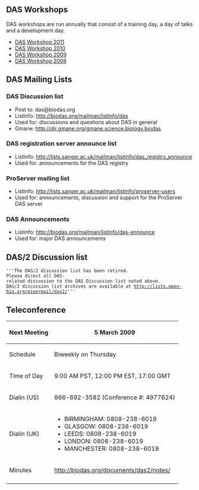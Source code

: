 == DAS Workshops ==
DAS workshops are run annually that consist of a training day, a day of talks and a development day.
* [[DASWorkshop2011|DAS Workshop 2011]]
* [[DASWorkshop2010|DAS Workshop 2010]]
* [[DASworkshop200903|DAS Workshop 2009]]
* [[DASworkshop200802|DAS Workshop 2008]]

== DAS Mailing Lists ==

=== DAS Discussion list ===

* Post to: das@biodas.org
* Listinfo: http://biodas.org/mailman/listinfo/das
* Used for: discussions and questions about DAS in general
* Gmane: http://dir.gmane.org/gmane.science.biology.biodas

=== DAS registration server announce list ===

* Listinfo: http://lists.sanger.ac.uk/mailman/listinfo/das_registry_announce
* Used for: announcements for the DAS registry

=== ProServer mailing list ===

* Listinfo: http://lists.sanger.ac.uk/mailman/listinfo/proserver-users
* Used for: announcements, discussion and support for the ProServer DAS server

=== DAS Announcements ===

* Listinfo: http://biodas.org/mailman/listinfo/das-announce
* Used for: major DAS announcements

== DAS/2 Discussion list==

 '''The DAS/2 discussion list has been retired. 
 Please direct all DAS-related discussion to the DAS Discussion list noted above.
 DAS/2 discussion list archives are available at http://lists.open-bio.org/pipermail/das2/'''

== Teleconference ==

{| border="1" cellspacing="0" cellpadding="5" align="left"
 ! Next Meeting
 | 5 March 2009
 |- 
 ! Schedule
 | Biweekly on Thursday
 |- 
 ! Time of Day
 | 9:00 AM PST, 12:00 PM EST, 17:00 GMT
 |-
 ! Dialin (US)
 | 866-692-3582 (Conference #: 4977624)
 |-
 ! Dialin (UK)
 | 
* BIRMINGHAM:  0808-238-6019
* GLASGOW: 0808-238-6019 
* LEEDS: 0808-238-6019 
* LONDON: 0808-238-6019 
* MANCHESTER: 0808-238-6019 
 |-
 ! Minutes
 | http://biodas.org/documents/das2/notes/
 |-
|}